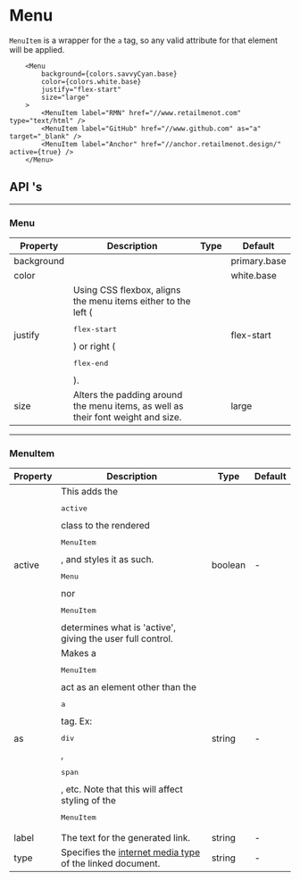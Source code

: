 
# Menu

<ComponentInfo title="Menu" mode="description" />

`MenuItem` is a wrapper for the `a` tag, so any valid attribute for that element will be applied.

```tsx live
    <Menu
        background={colors.savvyCyan.base}
        color={colors.white.base}
        justify="flex-start"
        size="large"
    >
        <MenuItem label="RMN" href="//www.retailmenot.com" type="text/html" />
        <MenuItem label="GitHub" href="//www.github.com" as="a" target="_blank" />
        <MenuItem label="Anchor" href="//anchor.retailmenot.design/" active={true} />
    </Menu>
```

## API 's

---

### Menu

<table class="api">
    <thead>
        <tr>
            <th>Property</th>
            <th>Description</th>
            <th>Type</th>
            <th>Default</th>
        </tr>
    </thead>
    <tbody>
        <tr>
            <td>background</td>
            <td>
                <ColorBlurb background gradient label="Menu" />
            </td>
            <td>
                <FormatTypes types={['string', 'rgb', 'rgba']} noInterpret />
            </td>
            <td><Link to="/theme/theme-provider#colors">primary.base</Link></td>
        </tr>
        <tr>
            <td>color</td>
            <td>
                <ColorBlurb label="Menu" />
            </td>
            <td><FormatTypes types={['string', 'rgb', 'rgba']} noInterpret /></td>
            <td><Link to="/theme/theme-provider#colors">white.base</Link></td>
        </tr>
        <tr>
            <td>justify</td>
            <td>
                Using CSS flexbox, aligns the menu items either to the left (<pre>flex-start</pre>)
                or right (<pre>flex-end</pre>).
            </td>
            <td><FormatTypes types={['flex-start', 'flex-end']} /></td>
            <td>flex-start</td>
        </tr>
        <tr>
            <td>size</td>
            <td>
                Alters the padding around the menu items, as well as their font weight and size.
            </td>
            <td><FormatTypes types={['small', 'large']} /></td>
            <td>large</td>
        </tr>
    </tbody>
</table>

---

### MenuItem

<table class="api">
    <thead>
        <tr>
            <th>Property</th>
            <th>Description</th>
            <th>Type</th>
            <th>Default</th>
        </tr>
    </thead>
    <tbody>
        <tr>
            <td>active</td>
            <td>
                This adds the <pre>active</pre> class to the rendered <pre>MenuItem</pre>, and
                styles it as such. <pre>Menu</pre> nor <pre>MenuItem</pre> determines what is
                'active', giving the user full control.
            </td>
            <td>
                boolean
            </td>
            <td>-</td>
        </tr>
        <tr>
            <td>as</td>
            <td>
                Makes a <pre>MenuItem</pre> act as an element other than the <pre>a</pre> tag. Ex:
                <pre>div</pre>, <pre>span</pre>, etc. Note that this will affect styling of the
                <pre>MenuItem</pre>
            </td>
            <td>string</td>
            <td>-</td>
        </tr>
        <tr>
            <td>label</td>
            <td>
                The text for the generated link.
            </td>
            <td>string</td>
            <td>-</td>
        </tr>
        <tr>
            <td>type</td>
            <td>
                Specifies the <a href="http://www.htmlquick.com/reference/mime-types.html" target="_blank">internet media type</a> of
                the linked document.
            </td>
            <td>string</td>
            <td>-</td>
        </tr>
    </tbody>
</table>

